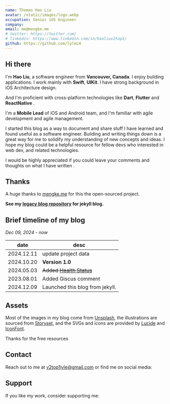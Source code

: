 ```yaml
---
name: Thomas Hao Liu
avatar: /static/images/logo.webp
occupation: Senior iOS Engineer
company:
email: me@mengke.me
# twitter: https://twitter.com/
# linkedin: https://www.linkedin.com/in/haoliuv2top1/
github: https://github.com/lyleLH
---
```


## Hi there <Twemoji emoji="waving-hand" />

I'm **Hao Liu**, a software engineer from **Vancouver, Canada**. I enjoy building applications. I work mainly with **Swift**, **UIKit**. I have strong background in iOS Architecture design.

And I'm proficient with cross-platform technologies like **Dart**, **Flutter** and **ReactNative** .

I'm a **Mobile Lead** of iOS and Android team, and I'm familiar with agile development and agile management.

I started this blog as a way to document and share stuff I have learned and found useful as a software engineer. Building and writing things down is a great way for me to solidify my understanding of new concepts and ideas. I hope my blog could be a helpful resource for fellow devs who interested in web dev, and related technologies.

I would be highly appreciated if you could leave your comments and thoughts on what I have written <Twemoji emoji="clinking-beer-mugs" />.

## Thanks <Twemoji emoji="pure-red-love-heart" />

A huge thanks to [mengke.me](https://www.mengke.me/) for this the open-sourced project.

**See my [legacy blog repository](https://lylelh.github.io/) for jekyll blog.**

## Brief timeline of my blog

_Dec 09, 2024 - now_

| date       | desc                                          |
| ---------- | --------------------------------------------- |
| 2024.12.11 | update project data                           |
| 2024.10.20 | <Twemoji emoji="fireworks" /> **Version 1.0** |
| 2024.05.03 | ~~Added [Health Status](/status/health)~~     |
| 2023.08.01 | Added Giscus comment                          |
| 2024.12.09 | Launched this blog from jekyll.               |

## Assets

Most of the images in my blog come from [Unsplash](https://unsplash.com/), the illustrations are sourced from [Storyset](https://storyset.com/), and the SVGs and icons are provided by [Lucide](https://lucide.dev/icons/) and [IconFont](https://www.iconfont.cn/).

Thanks for the free resources <Twemoji emoji="folded-hands" />

## Contact

Reach out to me at v2top1lyle@gmail.com or find me on social media:

<SocialAccounts />

## Support

If you like my work, consider supporting me:

<SupportMe />

